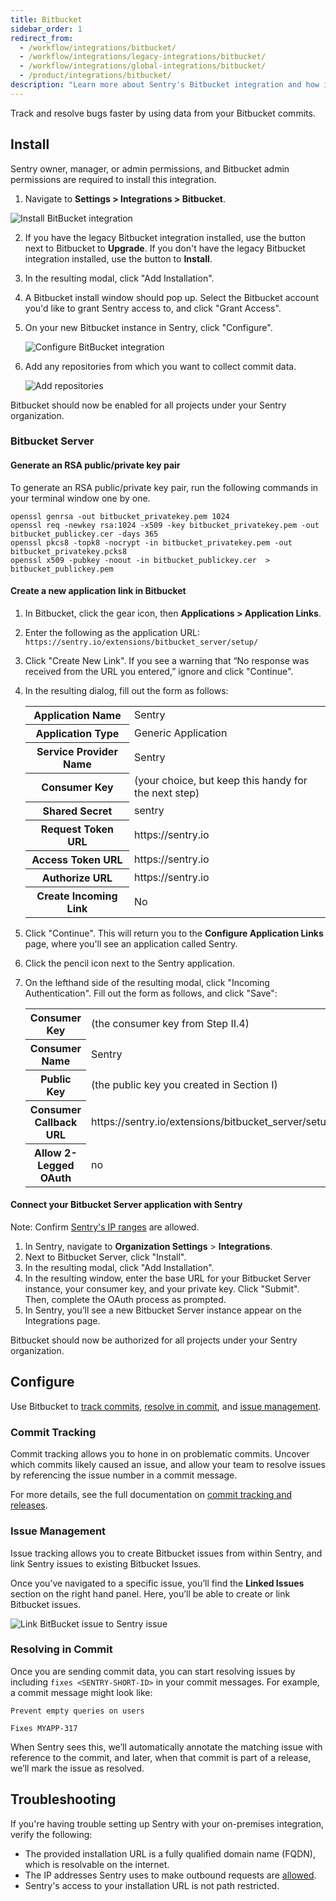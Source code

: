 ```yaml
---
title: Bitbucket
sidebar_order: 1
redirect_from:
  - /workflow/integrations/bitbucket/
  - /workflow/integrations/legacy-integrations/bitbucket/
  - /workflow/integrations/global-integrations/bitbucket/
  - /product/integrations/bitbucket/
description: "Learn more about Sentry's Bitbucket integration and how it can track and resolve bugs faster by using data from your Bitbucket commits."
---
```


Track and resolve bugs faster by using data from your Bitbucket commits.

## Install

<Note>

Sentry owner, manager, or admin permissions, and Bitbucket admin permissions are required to install this integration.

</Note>

1. Navigate to **Settings > Integrations > Bitbucket**.

![Install BitBucket integration](bitbucket-install-pg.png)

2. If you have the legacy Bitbucket integration installed, use the button next to Bitbucket to **Upgrade**. If you don't have the legacy Bitbucket integration installed, use the button to **Install**.

3. In the resulting modal, click "Add Installation".

4. A Bitbucket install window should pop up. Select the Bitbucket account you'd like to grant Sentry access to, and click "Grant Access".
5. On your new Bitbucket instance in Sentry, click "Configure".

   ![Configure BitBucket integration](bitbucket-installed.png)

6. Add any repositories from which you want to collect commit data.

   ![Add repositories](bitbucket-add-repo.png)

Bitbucket should now be enabled for all projects under your Sentry organization.

### Bitbucket Server

#### Generate an RSA public/private key pair

To generate an RSA public/private key pair, run the following commands in your terminal window one by one.

```
openssl genrsa -out bitbucket_privatekey.pem 1024
openssl req -newkey rsa:1024 -x509 -key bitbucket_privatekey.pem -out bitbucket_publickey.cer -days 365
openssl pkcs8 -topk8 -nocrypt -in bitbucket_privatekey.pem -out bitbucket_privatekey.pcks8
openssl x509 -pubkey -noout -in bitbucket_publickey.cer  > bitbucket_publickey.pem
```

#### Create a new application link in Bitbucket

1. In Bitbucket, click the gear icon, then **Applications > Application Links**.
2. Enter the following as the application URL:
   `https://sentry.io/extensions/bitbucket_server/setup/`
3. Click "Create New Link". If you see a warning that “No response was received from the URL you entered,” ignore and click "Continue".
4. In the resulting dialog, fill out the form as follows:

   <table>
     <tr>
       <th>Application Name</th>
       <td>Sentry</td>
     </tr>
     <tr>
       <th>Application Type</th>
       <td>Generic Application</td>
     </tr>
     <tr>
       <th>Service Provider Name</th>
       <td>Sentry</td>
     </tr>
     <tr>
       <th>Consumer Key</th>
       <td>(your choice, but keep this handy for the next step)</td>
     </tr>
     <tr>
       <th>Shared Secret</th>
       <td>sentry</td>
     </tr>
     <tr>
       <th>Request Token URL</th>
       <td>https://sentry.io</td>
     </tr>
     <tr>
       <th>Access Token URL</th>
       <td>https://sentry.io</td>
     </tr>
     <tr>
       <th>Authorize URL</th>
       <td>https://sentry.io</td>
     </tr>
     <tr>
       <th>Create Incoming Link</th>
       <td>No</td>
     </tr>
   </table>

5. Click "Continue". This will return you to the **Configure Application Links** page, where you'll see an application called Sentry.
6. Click the pencil icon next to the Sentry application.
7. On the lefthand side of the resulting modal, click "Incoming Authentication". Fill out the form as follows, and click "Save":

   <table>
     <tr>
       <th>Consumer Key</th>
       <td>(the consumer key from Step II.4)</td>
     </tr>
     <tr>
       <th>Consumer Name</th>
       <td>Sentry</td>
     </tr>
     <tr>
       <th>Public Key</th>
       <td>(the public key you created in Section I)</td>
     </tr>
     <tr>
       <th>Consumer Callback URL</th>
       <td>https://sentry.io/extensions/bitbucket_server/setup/</td>
     </tr>
     <tr>
       <th>Allow 2-Legged OAuth</th>
       <td>no</td>
     </tr>
   </table>

#### Connect your Bitbucket Server application with Sentry

Note: Confirm [Sentry's IP ranges](/product/security/ip-ranges/) are allowed.

1. In Sentry, navigate to **Organization Settings** > **Integrations**.
2. Next to Bitbucket Server, click "Install".
3. In the resulting modal, click "Add Installation".
4. In the resulting window, enter the base URL for your Bitbucket Server instance, your consumer key, and your private key. Click "Submit". Then, complete the OAuth process as prompted.
5. In Sentry, you’ll see a new Bitbucket Server instance appear on the Integrations page.

Bitbucket should now be authorized for all projects under your Sentry organization.

## Configure

Use Bitbucket to [track commits](#commit-tracking), [resolve in commit](#resolving-in-commit), and [issue management](#issue-management).

### Commit Tracking

Commit tracking allows you to hone in on problematic commits. Uncover which commits likely caused an issue, and allow your team to resolve issues by referencing the issue number in a commit message.

For more details, see the full documentation on [commit tracking and releases](/product/releases/setup/).

### Issue Management

Issue tracking allows you to create Bitbucket issues from within Sentry, and link Sentry issues to existing Bitbucket Issues.

Once you’ve navigated to a specific issue, you’ll find the **Linked Issues** section on the right hand panel. Here, you’ll be able to create or link Bitbucket issues.

![Link BitBucket issue to Sentry issue](bitbucket-link-issue.png)

### Resolving in Commit

Once you are sending commit data, you can start resolving issues by including `fixes <SENTRY-SHORT-ID>` in your commit messages. For example, a commit message might look like:

```
Prevent empty queries on users

Fixes MYAPP-317
```

When Sentry sees this, we’ll automatically annotate the matching issue with reference to the commit, and later, when that commit is part of a release, we’ll mark the issue as resolved.

## Troubleshooting

If you're having trouble setting up Sentry with your on-premises integration, verify the following:

- The provided installation URL is a fully qualified domain name (FQDN), which is resolvable on the internet.
- The IP addresses Sentry uses to make outbound requests are [allowed](/product/security/ip-ranges/).
- Sentry's access to your installation URL is not path restricted.
